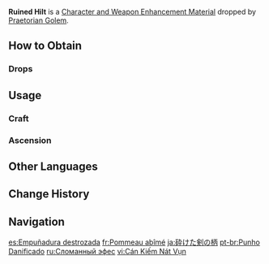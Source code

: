 {{Item Infobox
|id           = 112098
|image        = Item Ruined Hilt.png
|type         = Character and Weapon Enhancement Materials
|group        = Praetorian Golem Materials
|group2       = Elite Enemy Drops
|invCategory  = Character Development Items
|quality      = 2
|description  = A stone hilt obtained from an ancient statue.<br>Its luster has long been lost to the depredations of seawater.
|source1      = Dropped by [[Praetorian Golem]]
|source2      = 
}}
'''Ruined Hilt''' is a [[Character and Weapon Enhancement Material]] dropped by [[Praetorian Golem]].

==How to Obtain==
===Drops===
{{Dropped By}}

==Usage==
===Craft===
{{Craft Usage}}

===Ascension===
{{Ascension Usage}}
<!--
==Video Guides==
{{EVT
|video1   = 
|caption1 = 
}}

==Trivia==
* {{Mail Attachments by Category List}}
* {{Related Items|type=variant}}
-->
==Other Languages==
{{Other Languages
|en       = Ruined Hilt
|zhs      = 残毁的剑柄
|zhs_rm   = 
|zht      = 殘毀的劍柄
|zht_rm   = 
|zh_tl    = 
|ja       = 砕けた剣の柄
|ja_rm    = Kudaketa Ken no Tsuka
|ja_tl    = Ruined Sword Hilt
|ko       = 파손된 검자루
|ko_rm    = 
|ko_tl    = 
|es       = Empuñadura destrozada
|es_tl    = Shattered Hilt
|fr       = Pommeau abîmé
|fr_tl    = Damaged Hilt
|ru       = Сломанный эфес
|ru_tl    = Broken Hilt
|th       = Ruined Hilt
|vi       = Cán Kiếm Nát Vụn
|vi_tl    = 
|de       = Verwitterter Schwertgriff
|de_tl    = Eroded Hilt
|id       = Ruined Hilt
|pt       = Punho Danificado
|pt_tl    = 
|tr       = Yıpranmış Kabza
|tr_tl    = 
|it       = Elsa rovinata
|it_tl    = 
}}

==Change History==
{{Change History|4.6}}

==Navigation==
{{Development Item Navbox|Character and Weapon Enhancement Materials}}

[[es:Empuñadura destrozada]]
[[fr:Pommeau abîmé]]
[[ja:砕けた剣の柄]]
[[pt-br:Punho Danificado]]
[[ru:Сломанный эфес]]
[[vi:Cán Kiếm Nát Vụn]]